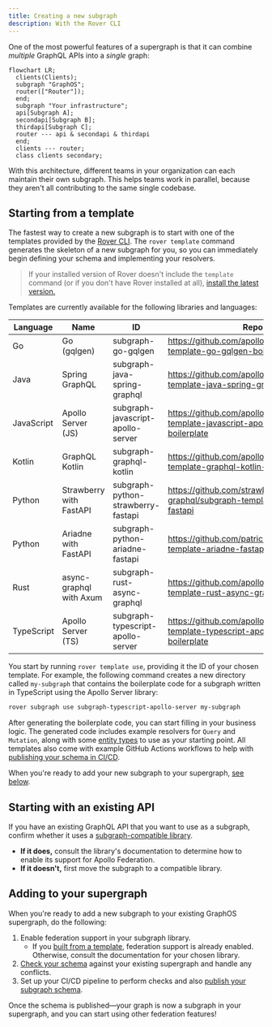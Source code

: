 ```yaml
---
title: Creating a new subgraph
description: With the Rover CLI
---
```


One of the most powerful features of a supergraph is that it can combine _multiple_ GraphQL APIs into a _single_ graph:

```mermaid
flowchart LR;
  clients(Clients);
  subgraph "GraphOS";
  router(["Router"]);
  end;
  subgraph "Your infrastructure";
  api[Subgraph A];
  secondapi[Subgraph B];
  thirdapi[Subgraph C];
  router --- api & secondapi & thirdapi
  end;
  clients --- router;
  class clients secondary;
```

With this architecture, different teams in your organization can each maintain their own subgraph. This helps teams work in parallel, because they aren't all contributing to the same single codebase.

## Starting from a template

The fastest way to create a new subgraph is to start with one of the templates provided by the [Rover CLI](/rover/commands/template). The `rover template` command generates the skeleton of a new subgraph for you, so you can immediately begin defining your schema and implementing your resolvers.

> If your installed version of Rover doesn't include the `template` command (or if you don't have Rover installed at all), [install the latest version.](/rover/getting-started/)

Templates are currently available for the following libraries and languages:

| Language   | Name                    | ID                                 | Repo                                                                                    |
|------------|-------------------------|------------------------------------|-----------------------------------------------------------------------------------------|
| Go         | Go (gqlgen)             | subgraph-go-gqlgen                 | https://github.com/apollographql/subgraph-template-go-gqlgen-boilerplate                |
| Java       | Spring GraphQL          | subgraph-java-spring-graphql       | https://github.com/apollographql/subgraph-template-java-spring-graphql-boilerplate      |
| JavaScript | Apollo Server (JS)      | subgraph-javascript-apollo-server  | https://github.com/apollographql/subgraph-template-javascript-apollo-server-boilerplate |
| Kotlin     | GraphQL Kotlin          | subgraph-graphql-kotlin            | https://github.com/apollographql/subgraph-template-graphql-kotlin-boilerplate           |
| Python     | Strawberry with FastAPI | subgraph-python-strawberry-fastapi | https://github.com/strawberry-graphql/subgraph-template-strawberry-fastapi              |
| Python     | Ariadne with FastAPI    | subgraph-python-ariadne-fastapi    | https://github.com/patrick91/subgraph-template-ariadne-fastapi                          |
| Rust       | async-graphql with Axum | subgraph-rust-async-graphql        | https://github.com/apollographql/subgraph-template-rust-async-graphql                   |
| TypeScript | Apollo Server (TS)      | subgraph-typescript-apollo-server  | https://github.com/apollographql/subgraph-template-typescript-apollo-server-boilerplate |

You start by running `rover template use`, providing it the ID of your chosen template. For example, the following command creates a new directory called `my-subgraph` that contains the boilerplate code for a subgraph written in TypeScript using the Apollo Server library:

```bash
rover subgraph use subgraph-typescript-apollo-server my-subgraph
```

After generating the boilerplate code, you can start filling in your business logic. The generated code includes example resolvers for `Query` and `Mutation`, along with some [entity types](/federation/entities/) to use as your starting point. All templates also come with example GitHub Actions workflows to help with [publishing your schema in CI/CD](../../schemas/publishing#publishing-with-continuous-delivery).

When you're ready to add your new subgraph to your supergraph, [see below](#adding-to-your-supergraph).

## Starting with an existing API

If you have an existing GraphQL API that you want to use as a subgraph, confirm whether it uses a [subgraph-compatible library](/federation/building-supergraphs/supported-subgraphs).

- **If it does,** consult the library's documentation to determine how to enable its support for Apollo Federation.
- **If it doesn't,** first move the subgraph to a compatible library.
## Adding to your supergraph

When you're ready to add a new subgraph to your existing GraphOS supergraph, do the following:

1. Enable federation support in your subgraph library.
    - If you [built from a template](#starting-from-a-template), federation support is already enabled. Otherwise, consult the documentation for your chosen library.
2. [Check your schema](/federation/managed-federation/federated-schema-checks) against your existing supergraph and handle any conflicts.
3. Set up your CI/CD pipeline to perform checks and also [publish your subgraph schema](../../schemas/publishing).

Once the schema is published—your graph is now a subgraph in your supergraph, and you can start using other federation features!
